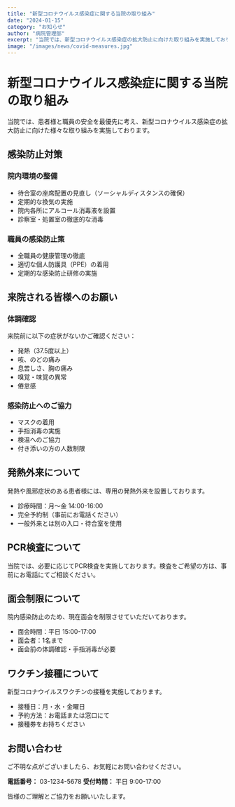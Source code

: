 ```yaml
---
title: "新型コロナウイルス感染症に関する当院の取り組み"
date: "2024-01-15"
category: "お知らせ"
author: "病院管理部"
excerpt: "当院では、新型コロナウイルス感染症の拡大防止に向けた取り組みを実施しております。"
image: "/images/news/covid-measures.jpg"
---
```


# 新型コロナウイルス感染症に関する当院の取り組み

当院では、患者様と職員の安全を最優先に考え、新型コロナウイルス感染症の拡大防止に向けた様々な取り組みを実施しております。

## 感染防止対策

### 院内環境の整備
- 待合室の座席配置の見直し（ソーシャルディスタンスの確保）
- 定期的な換気の実施
- 院内各所にアルコール消毒液を設置
- 診察室・処置室の徹底的な消毒

### 職員の感染防止策
- 全職員の健康管理の徹底
- 適切な個人防護具（PPE）の着用
- 定期的な感染防止研修の実施

## 来院される皆様へのお願い

### 体調確認
来院前に以下の症状がないかご確認ください：
- 発熱（37.5度以上）
- 咳、のどの痛み
- 息苦しさ、胸の痛み
- 嗅覚・味覚の異常
- 倦怠感

### 感染防止へのご協力
- マスクの着用
- 手指消毒の実施
- 検温へのご協力
- 付き添いの方の人数制限

## 発熱外来について

発熱や風邪症状のある患者様には、専用の発熱外来を設置しております。
- 診療時間：月〜金 14:00-16:00
- 完全予約制（事前にお電話ください）
- 一般外来とは別の入口・待合室を使用

## PCR検査について

当院では、必要に応じてPCR検査を実施しております。検査をご希望の方は、事前にお電話にてご相談ください。

## 面会制限について

院内感染防止のため、現在面会を制限させていただいております。
- 面会時間：平日 15:00-17:00
- 面会者：1名まで
- 面会前の体調確認・手指消毒が必要

## ワクチン接種について

新型コロナウイルスワクチンの接種を実施しております。
- 接種日：月・水・金曜日
- 予約方法：お電話または窓口にて
- 接種券をお持ちください

## お問い合わせ

ご不明な点がございましたら、お気軽にお問い合わせください。

**電話番号：** 03-1234-5678
**受付時間：** 平日 9:00-17:00

皆様のご理解とご協力をお願いいたします。
